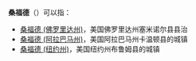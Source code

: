 '''桑福德'''（{{lang-en|Sanford}}）可以指：
* [[桑福德_(佛罗里达州)|桑福德 (佛罗里达州)]]，美国佛罗里达州塞米诺尔县县治
* [[桑福德_(阿拉巴马州)|桑福德 (阿拉巴马州)]]，美国阿拉巴马州卡温顿县的城镇
* [[桑福德_(纽约州)|桑福德 (纽约州)]]，美国纽约州布鲁姆县的城镇

{{disambig|cat=三字译名消歧义}}
